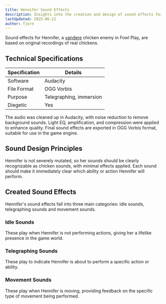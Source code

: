 ```yaml
---
title: Hennifer Sound Effects
description: Insights into the creation and design of sound effects for Hennifer in Fowl Play
lastUpdated: 2025-06-22
author: Tjorn
---
```



Sound effects for Hennifer, a [yandere](https://the-dere-types.fandom.com/wiki/Yandere) chicken enemy in Fowl Play, are based on original recordings of real chickens.

## Technical Specifications

| Specification | Details                 |
| ------------- | ----------------------- |
| Software      | Audacity                |
| File Format   | OGG Vorbis              |
| Purpose       | Telegraphing, immersion |
| Diegetic      | Yes                     |

The audio was cleaned up in Audacity, with noise reduction to remove background sounds. Light EQ, amplification, and compression were applied to enhance quality. Final sound effects are exported in OGG Vorbis format, suitable for use in the game engine.

## Sound Design Principles

Hennifer is not severely mutated, so her sounds should be clearly recognizable as chicken sounds, with minimal effects applied. Each sound should make it immediately clear which ability or action Hennifer will perform.

## Created Sound Effects

Hennifer's sound effects fall into three main categories: idle sounds, telegraphing sounds and movement sounds.

### Idle Sounds

These play when Hennifer is not performing actions, giving her a lifelike presence in the game world.

<AudioPlayer
  src="/sfx/enemies/hennifer/random/chicken1.ogg"
  title="Idle Sound 1"
  description="Short sound of a broody chicken."
/>

<AudioPlayer
  src="/sfx/enemies/hennifer/random/chicken4.ogg"
  title="Idle Sound 2"
  description="Short sound of a chicken talking."
/>

<AudioPlayer
  src="/sfx/enemies/hennifer/random/chicken7.ogg"
  title="Idle Sound 3"
  description="Short sound of a chicken talking."
/>

### Telegraphing Sounds

These play to indicate Hennifer is about to perform a specific action or ability.

<AudioPlayer
  src="/sfx/enemies/hennifer/retreat.ogg"
  title="Retreat Sound"
  description="Sound of a chicken screaming. Used when Hennifer runs away from the player and lays her exploding eggs."
/>

<AudioPlayer
  src="/sfx/enemies/hennifer/teleport.ogg"
  title="Teleport Sound"
  description="Sound of a chicken screaming. Used right before Hennifer teleports to the player and starts attacking."
/>

### Movement Sounds

These play when Hennifer is moving, providing feedback on the specific type of movement being performed.

<AudioPlayer
  src="/sfx/enemies/hennifer/movement/walking.ogg"
  title="Walking Sound"
  description="Sound of a chicken walking around, with a chicken clucking sound on top. Based on the player chicken walking sound, but faster and more distorted, since BoreAss moves faster. The rhythm is also more in line with how BoreAss moves in its running animation."
/>
